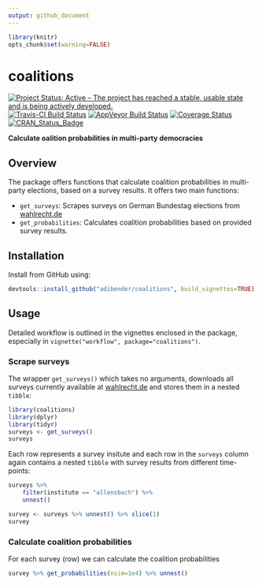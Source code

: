 ```yaml
---
output: github_document
---
```


```r
library(knitr)
opts_chunk$set(warning=FALSE)
```

# coalitions

[![Project Status: Active – The project has reached a stable, usable state and is being actively developed.](http://www.repostatus.org/badges/latest/active.svg)](http://www.repostatus.org/#active) 
[![Travis-CI Build Status](https://travis-ci.org/adibender/coalitions.svg?branch=master)](https://travis-ci.org/adibender/coalitions)
[![AppVeyor Build Status](https://ci.appveyor.com/api/projects/status/github/adibender/coalitions?branch=master&svg=true)](https://ci.appveyor.com/project/adibender/coalitions)
[![Coverage Status](https://codecov.io/github/adibender/coalitions/master.svg)](https://codecov.io/github/adibender/coalitions?branch=master)
[![CRAN_Status_Badge](http://www.r-pkg.org/badges/version/coalitions)](https://cran.r-project.org/package=coalitions)

**Calculate oalition probabilities in multi-party democracies**

## Overview 
The package offers functions that calculate coalition probabilities 
in multi-party elections, based on a survey results. 
It offers two main functions:

- `get_surveys`: Scrapes surveys on German Bundestag elections from [wahlrecht.de](http://www.wahlrecht.de)
- `get_probabilities`: Calculates coalition probabilities based on provided survey results. 

## Installation
Install from GitHub using: 
```r
devtools::install_github("adibender/coalitions", build_vignettes=TRUE)
```


## Usage

Detailed workflow is outlined in the vignettes enclosed in the package, 
especially in `vignette("workflow", package="coalitions")`.


### Scrape surveys
The wrapper `get_surveys()` which takes no arguments, downloads all surveys currently available at [wahlrecht.de](http://www.wahlrecht.de/umfragen) and stores them in a nested `tibble`: 

```r
library(coalitions)
library(dplyr)
library(tidyr)
surveys <- get_surveys()
surveys
```

Each row represents a survey insitute and each row in the `surveys` column again contains a nested `tibble` with survey results from different time-points: 

```r
surveys %>% 
    filter(institute == "allensbach") %>% 
    unnest()

survey <- surveys %>% unnest() %>% slice(1)
survey
```

### Calculate coalition probabilities
For each survey (row) we can calculate the coalition probabilities

```r
survey %>% get_probabilities(nsim=1e4) %>% unnest()
```
